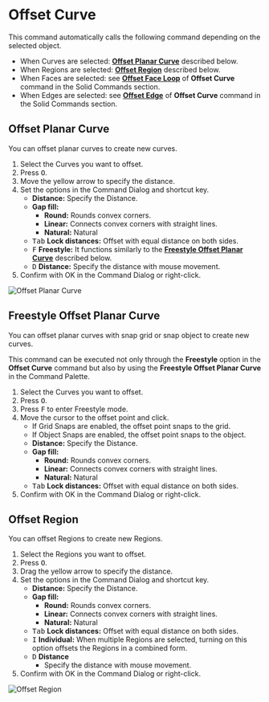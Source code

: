 
# Offset Curve

<Reference shortcut="O" command="Offset Curve" button="Right of Command Bar" />

This command automatically calls the following command depending on the selected object.
   - When Curves are selected: [**Offset Planar Curve**](#offset-planar-curve) described below.
   - When Regions are selected: [**Offset Region**](#offset-region) described below.
   - When Faces are selected: see [**Offset Face Loop**](../solid/offset-curve#offset-face-loop) of **Offset Curve** command  in the Solid Commands section.
   - When Edges are selected: see [**Offset Edge**](../solid/offset-curve#offset-edge) of **Offset Curve** command  in the Solid Commands section.

## Offset Planar Curve

You can offset planar curves to create new curves.

1. Select the Curves you want to offset.
2. Press <kbd>O</kbd>.
3. Move the yellow arrow to specify the distance.
4. Set the options in the Command Dialog and shortcut key.
   - **Distance:** Specify the Distance.
   - **Gap fill:** 
        - **Round:** Rounds convex corners. 
        - **Linear:** Connects convex corners with straight lines. 
        - **Natural:** Natural
   - <kbd>Tab</kbd> **Lock distances:** Offset with equal distance on both sides.
   - <kbd>F</kbd> **Freestyle:** It functions similarly to the [**Freestyle Offset Planar Curve**](#freestyle-offset-planar-curve) described below.
   - <kbd>D</kbd> **Distance:** Specify the distance with mouse movement.
5. Confirm with OK in the Command Dialog or right-click.

![Offset Planar Curve](/img/offset-planar-curve.gif)

## Freestyle Offset Planar Curve

You can offset planar curves with snap grid or snap object to create new curves.

This command can be executed not only through the **Freestyle** option in the **Offset Curve** command but also by using the **Freestyle Offset Planar Curve** in the Command Palette.

1. Select the Curves you want to offset.
2. Press <kbd>O</kbd>.
3. Press <kbd>F</kbd> to enter Freestyle mode.
4. Move the cursor to the offset point and click.
   - If Grid Snaps are enabled, the offset point snaps to the grid.
   - If Object Snaps are enabled, the offset point snaps to the object.
   - **Distance:** Specify the Distance.
   - **Gap fill:** 
        - **Round:** Rounds convex corners. 
        - **Linear:** Connects convex corners with straight lines. 
        - **Natural:** Natural    
   - <kbd>Tab</kbd> **Lock distances:** Offset with equal distance on both sides.
5. Confirm with OK in the Command Dialog or right-click.

## Offset Region

You can offset Regions to create new Regions.

1. Select the Regions you want to offset.
2. Press <kbd>O</kbd>.
3. Drag the yellow arrow to specify the distance.
4. Set the options in the Command Dialog and shortcut key.
   - **Distance:** Specify the Distance.
   - **Gap fill:** 
        - **Round:** Rounds convex corners. 
        - **Linear:** Connects convex corners with straight lines. 
        - **Natural:** Natural    
   - <kbd>Tab</kbd> **Lock distances:** Offset with equal distance on both sides.
   - <kbd>I</kbd> **Individual:** When multiple Regions are selected, turning on this option offsets the Regions in a combined form.
   - <kbd>D</kbd> **Distance**
      - Specify the distance with mouse movement.
5. Confirm with OK in the Command Dialog or right-click.

![Offset Region](/img/offset-region.gif)






